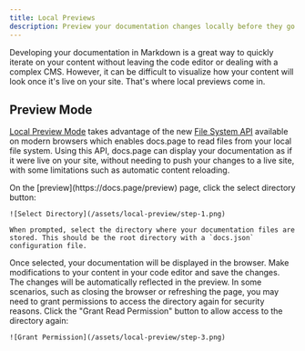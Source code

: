 ```yaml
---
title: Local Previews
description: Preview your documentation changes locally before they go live.
---
```


Developing your documentation in Markdown is a great way to quickly iterate on your content without leaving the code editor or dealing with a
complex CMS. However, it can be difficult to visualize how your content will look once it's live on your site. That's where local previews come in.

## Preview Mode

[Local Preview Mode](https://docs.page/preview) takes advantage of the new [File System API](https://developer.mozilla.org/en-US/docs/Web/API/File_System_API) available
on modern browsers which enables docs.page to read files from your local file system. Using this API, docs.page can display your documentation as if it were live on your site,
without needing to push your changes to a live site, with some limitations such as automatic content reloading.

<Steps>
  <Step title="Select your directory">
    On the [preview](https://docs.page/preview) page, click the select directory button:

    ![Select Directory](/assets/local-preview/step-1.png)

    When prompted, select the directory where your documentation files are stored. This should be the root directory with a `docs.json` configuration file.
  </Step>
  <Step title="Modify your content">
    Once selected, your documentation will be displayed in the browser. Make modifications to your content in your code editor and save the changes. The changes will be automatically reflected in the preview.
  </Step>
  <Step title="Grant permissions">
    In some scenarios, such as closing the browser or refreshing the page, you may need to grant permissions to access the directory again for security reasons. Click the "Grant Read Permission" button to allow access to the directory again:

    ![Grant Permission](/assets/local-preview/step-3.png)
  </Step>
</Steps>